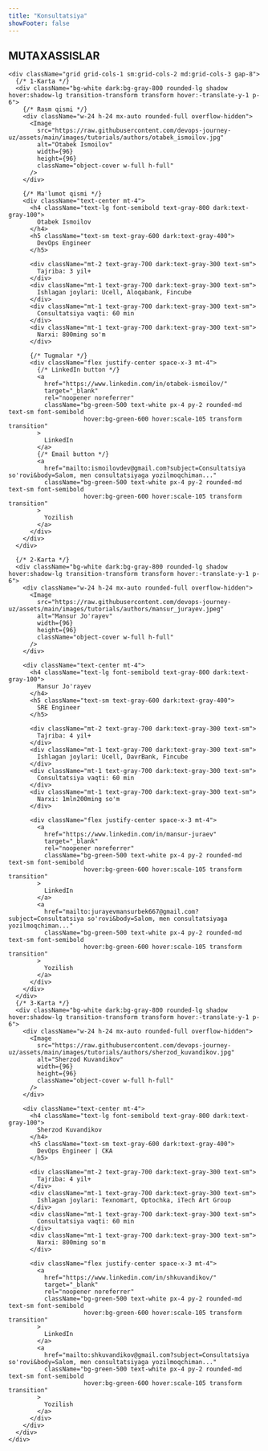 ```yaml
---
title: "Konsultatsiya"
showFooter: false
---
```



<section className="py-10">
  <div className="max-w-6xl mx-auto px-4">
    <h2 className="text-center text-3xl font-bold text-gray-800 dark:text-white mb-8">
      MUTAXASSISLAR
    </h2>

    <div className="grid grid-cols-1 sm:grid-cols-2 md:grid-cols-3 gap-8">
      {/* 1-Karta */}
      <div className="bg-white dark:bg-gray-800 rounded-lg shadow hover:shadow-lg transition-transform transform hover:-translate-y-1 p-6">
        {/* Rasm qismi */}
        <div className="w-24 h-24 mx-auto rounded-full overflow-hidden">
          <Image
            src="https://raw.githubusercontent.com/devops-journey-uz/assets/main/images/tutorials/authors/otabek_ismoilov.jpg" 
            alt="Otabek Ismoilov"
            width={96}
            height={96}
            className="object-cover w-full h-full"
          />
        </div>

        {/* Ma'lumot qismi */}
        <div className="text-center mt-4">
          <h4 className="text-lg font-semibold text-gray-800 dark:text-gray-100">
            Otabek Ismoilov
          </h4>
          <h5 className="text-sm text-gray-600 dark:text-gray-400">
            DevOps Engineer
          </h5>

          <div className="mt-2 text-gray-700 dark:text-gray-300 text-sm">
            Tajriba: 3 yil+
          </div>
          <div className="mt-1 text-gray-700 dark:text-gray-300 text-sm">
            Ishlagan joylari: Ucell, Aloqabank, Fincube
          </div>
          <div className="mt-1 text-gray-700 dark:text-gray-300 text-sm">
            Consultatsiya vaqti: 60 min
          </div>
          <div className="mt-1 text-gray-700 dark:text-gray-300 text-sm">
            Narxi: 800ming so'm
          </div>

          {/* Tugmalar */}
          <div className="flex justify-center space-x-3 mt-4">
            {/* LinkedIn button */}
            <a
              href="https://www.linkedin.com/in/otabek-ismoilov/"
              target="_blank"
              rel="noopener noreferrer"
              className="bg-green-500 text-white px-4 py-2 rounded-md text-sm font-semibold 
                         hover:bg-green-600 hover:scale-105 transform transition"
            >
              LinkedIn
            </a>
            {/* Email button */}
            <a
              href="mailto:ismoilovdev@gmail.com?subject=Consultatsiya so'rovi&body=Salom, men consultatsiyaga yozilmoqchiman..."
              className="bg-green-500 text-white px-4 py-2 rounded-md text-sm font-semibold 
                         hover:bg-green-600 hover:scale-105 transform transition"
            >
              Yozilish
            </a>
          </div>
        </div>
      </div>

      {/* 2-Karta */}
      <div className="bg-white dark:bg-gray-800 rounded-lg shadow hover:shadow-lg transition-transform transform hover:-translate-y-1 p-6">
        <div className="w-24 h-24 mx-auto rounded-full overflow-hidden">
          <Image
            src="https://raw.githubusercontent.com/devops-journey-uz/assets/main/images/tutorials/authors/mansur_jurayev.jpeg"
            alt="Mansur Jo'rayev"
            width={96}
            height={96}
            className="object-cover w-full h-full"
          />
        </div>

        <div className="text-center mt-4">
          <h4 className="text-lg font-semibold text-gray-800 dark:text-gray-100">
            Mansur Jo'rayev
          </h4>
          <h5 className="text-sm text-gray-600 dark:text-gray-400">
            SRE Engineer
          </h5>

          <div className="mt-2 text-gray-700 dark:text-gray-300 text-sm">
            Tajriba: 4 yil+
          </div>
          <div className="mt-1 text-gray-700 dark:text-gray-300 text-sm">
            Ishlagan joylari: Ucell, DavrBank, Fincube
          </div>
          <div className="mt-1 text-gray-700 dark:text-gray-300 text-sm">
            Consultatsiya vaqti: 60 min
          </div>
          <div className="mt-1 text-gray-700 dark:text-gray-300 text-sm">
            Narxi: 1mln200ming so'm
          </div>

          <div className="flex justify-center space-x-3 mt-4">
            <a
              href="https://www.linkedin.com/in/mansur-juraev"
              target="_blank"
              rel="noopener noreferrer"
              className="bg-green-500 text-white px-4 py-2 rounded-md text-sm font-semibold 
                         hover:bg-green-600 hover:scale-105 transform transition"
            >
              LinkedIn
            </a>
            <a
              href="mailto:jurayevmansurbek667@gmail.com?subject=Consultatsiya so'rovi&body=Salom, men consultatsiyaga yozilmoqchiman..."
              className="bg-green-500 text-white px-4 py-2 rounded-md text-sm font-semibold 
                         hover:bg-green-600 hover:scale-105 transform transition"
            >
              Yozilish
            </a>
          </div>
        </div>
      </div>
      {/* 3-Karta */}
      <div className="bg-white dark:bg-gray-800 rounded-lg shadow hover:shadow-lg transition-transform transform hover:-translate-y-1 p-6">
        <div className="w-24 h-24 mx-auto rounded-full overflow-hidden">
          <Image
            src="https://raw.githubusercontent.com/devops-journey-uz/assets/main/images/tutorials/authors/sherzod_kuvandikov.jpg"
            alt="Sherzod Kuvandikov"
            width={96}
            height={96}
            className="object-cover w-full h-full"
          />
        </div>

        <div className="text-center mt-4">
          <h4 className="text-lg font-semibold text-gray-800 dark:text-gray-100">
            Sherzod Kuvandikov
          </h4>
          <h5 className="text-sm text-gray-600 dark:text-gray-400">
            DevOps Engineer | CKA
          </h5>

          <div className="mt-2 text-gray-700 dark:text-gray-300 text-sm">
            Tajriba: 4 yil+
          </div>
          <div className="mt-1 text-gray-700 dark:text-gray-300 text-sm">
            Ishlagan joylari: Texnomart, Optochka, iTech Art Group
          </div>
          <div className="mt-1 text-gray-700 dark:text-gray-300 text-sm">
            Consultatsiya vaqti: 60 min
          </div>
          <div className="mt-1 text-gray-700 dark:text-gray-300 text-sm">
            Narxi: 800ming so'm
          </div>

          <div className="flex justify-center space-x-3 mt-4">
            <a
              href="https://www.linkedin.com/in/shkuvandikov/"
              target="_blank"
              rel="noopener noreferrer"
              className="bg-green-500 text-white px-4 py-2 rounded-md text-sm font-semibold 
                         hover:bg-green-600 hover:scale-105 transform transition"
            >
              LinkedIn
            </a>
            <a
              href="mailto:shkuvandikov@gmail.com?subject=Consultatsiya so'rovi&body=Salom, men consultatsiyaga yozilmoqchiman..."
              className="bg-green-500 text-white px-4 py-2 rounded-md text-sm font-semibold 
                         hover:bg-green-600 hover:scale-105 transform transition"
            >
              Yozilish
            </a>
          </div>
        </div>
      </div>
    </div>
  </div>
</section>
